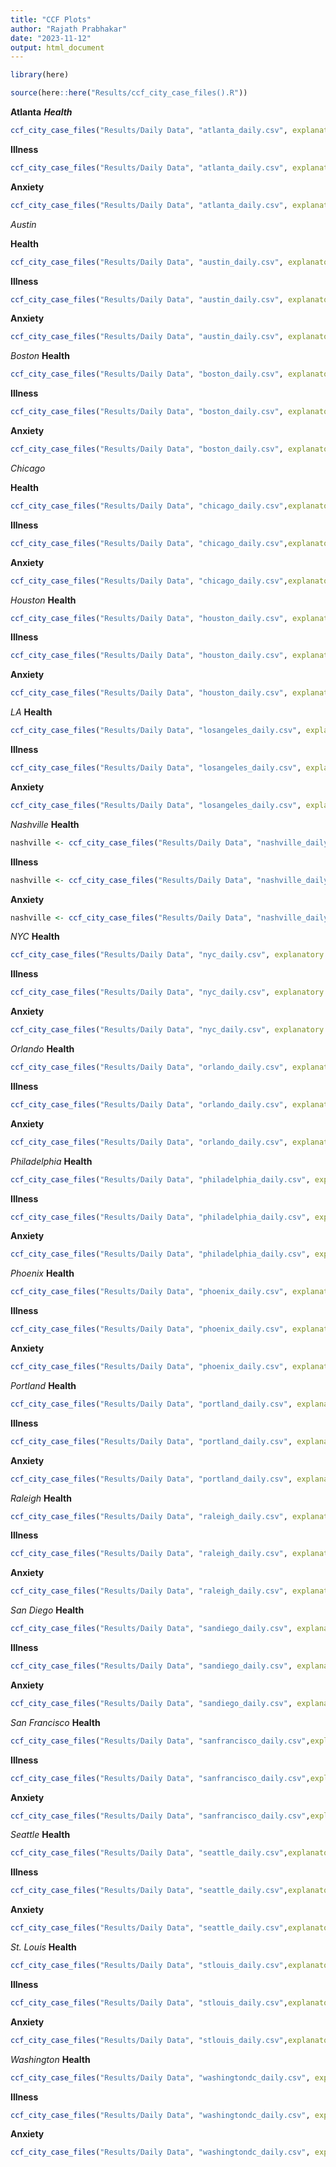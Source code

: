 ```yaml
---
title: "CCF Plots"
author: "Rajath Prabhakar"
date: "2023-11-12"
output: html_document
---
```

```r
library(here)
```

```r
source(here::here("Results/ccf_city_case_files().R"))
```
**Atlanta**
***Health***
```r
ccf_city_case_files("Results/Daily Data", "atlanta_daily.csv", explanatory = "mean_health", code = "C1206", city = "Atlanta", state = "Georgia", plots = TRUE, lags = "both")
```

**Illness**
```r
ccf_city_case_files("Results/Daily Data", "atlanta_daily.csv", explanatory = "mean_illness", code = "C1206", city = "Atlanta", state = "Georgia", plots = TRUE, lags = "both")
```


**Anxiety**
```r
ccf_city_case_files("Results/Daily Data", "atlanta_daily.csv", explanatory = "mean_emo_anx", code = "C1206", city = "Atlanta", state = "Georgia", plots = TRUE, lags = "both")
```


*Austin*

**Health**
```r
ccf_city_case_files("Results/Daily Data", "austin_daily.csv", explanatory = "mean_health", code = "C1242", city = "Austin", state = "Texas", plots = TRUE, lags = "both")
```


**Illness**
```r
ccf_city_case_files("Results/Daily Data", "austin_daily.csv", explanatory = "mean_illness", code = "C1242", city = "Austin", state = "Texas", plots = TRUE, lags = "both")
```


**Anxiety**
```r
ccf_city_case_files("Results/Daily Data", "austin_daily.csv", explanatory = "mean_emo_anx", code = "C1242", city = "Austin", state = "Texas", plots = TRUE, lags = "both")
```


*Boston*
**Health**
```r
ccf_city_case_files("Results/Daily Data", "boston_daily.csv", explanatory = "mean_health", code = "C1446", city = "Boston", state = "Massachusetts", plots = TRUE, lags = "both")
```

**Illness**
```r
ccf_city_case_files("Results/Daily Data", "boston_daily.csv", explanatory = "mean_illness", code = "C1446", city = "Boston", state = "Massachusetts", plots = TRUE, lags = "both")
```

**Anxiety**
```r
ccf_city_case_files("Results/Daily Data", "boston_daily.csv", explanatory = "mean_emo_anx", code = "C1446", city = "Boston", state = "Massachusetts", plots = TRUE, lags = "both")
```

*Chicago*

**Health**
```r
ccf_city_case_files("Results/Daily Data", "chicago_daily.csv",explanatory = "mean_health", code = "C1698", city = "Chicago", state = "Illinois", plots = T, lags = "both")
```

**Illness**
```r
ccf_city_case_files("Results/Daily Data", "chicago_daily.csv",explanatory = "mean_illness", code = "C1698", city = "Chicago", state = "Illinois", plots = T, lags = "both")
```

**Anxiety**
```r
ccf_city_case_files("Results/Daily Data", "chicago_daily.csv",explanatory = "mean_emo_anx", code = "C1698", city = "Chicago", state = "Illinois", plots = T, lags = "both")
```

*Houston*
**Health**
```r
ccf_city_case_files("Results/Daily Data", "houston_daily.csv", explanatory = "mean_health", code = "C2642", city = "Houston", state = "Texas", plots = T, lags = "both")
```

**Illness**
```r
ccf_city_case_files("Results/Daily Data", "houston_daily.csv", explanatory = "mean_illness", code = "C2642", city = "Houston", state = "Texas", plots = T, lags = "both")
```

**Anxiety**
```r
ccf_city_case_files("Results/Daily Data", "houston_daily.csv", explanatory = "mean_emo_anx", code = "C2642", city = "Houston", state = "Texas", plots = T, lags = "both")
```

*LA*
**Health**
```r
ccf_city_case_files("Results/Daily Data", "losangeles_daily.csv", explanatory = "mean_health", code = "C3108", city = "Los Angeles", state = "California", plots = T, lags = "both")
```

**Illness**
```r
ccf_city_case_files("Results/Daily Data", "losangeles_daily.csv", explanatory = "mean_illness", code = "C3108", city = "Los Angeles", state = "California", plots = T, lags = "both")
```

**Anxiety**
```r
ccf_city_case_files("Results/Daily Data", "losangeles_daily.csv", explanatory = "mean_emo_anx", code = "C3108", city = "Los Angeles", state = "California", plots = T, lags = "both")
```

*Nashville*
**Health**
```r
nashville <- ccf_city_case_files("Results/Daily Data", "nashville_daily.csv", explanatory = "mean_health", code = "C3498", city = "Nashville", state = "Tennessee", plots = T, lags = "both")
```

**Illness**
```r
nashville <- ccf_city_case_files("Results/Daily Data", "nashville_daily.csv", explanatory = "mean_illness", code = "C3498", city = "Nashville", state = "Tennessee", plots = T, lags = "both")
```

**Anxiety**
```r
nashville <- ccf_city_case_files("Results/Daily Data", "nashville_daily.csv", explanatory = "mean_emo_anx", code = "C3498", city = "Nashville", state = "Tennessee", plots = T, lags = "both")
```


*NYC*
**Health**
```r
ccf_city_case_files("Results/Daily Data", "nyc_daily.csv", explanatory = "mean_health", code = "C3562", city = "New York", state = "New York", plots = T, lags = "both")
```

**Illness**
```r
ccf_city_case_files("Results/Daily Data", "nyc_daily.csv", explanatory = "mean_illness", code = "C3562", city = "New York", state = "New York", plots = T, lags = "both")
```

**Anxiety**
```r
ccf_city_case_files("Results/Daily Data", "nyc_daily.csv", explanatory = "mean_emo_anx", code = "C3562", city = "New York", state = "New York", plots = T, lags = "both")
```


*Orlando*
**Health**
```r
ccf_city_case_files("Results/Daily Data", "orlando_daily.csv", explanatory = "mean_health", code = "C3674", city = "Orlando", state = "Florida", plots = T, lags = "both")
```

**Illness**
```r
ccf_city_case_files("Results/Daily Data", "orlando_daily.csv", explanatory = "mean_illness", code = "C3674", city = "Orlando", state = "Florida", plots = T, lags = "both")
```

**Anxiety**
```r
ccf_city_case_files("Results/Daily Data", "orlando_daily.csv", explanatory = "mean_emo_anx", code = "C3674", city = "Orlando", state = "Florida", plots = T, lags = "both")
```


*Philadelphia*
**Health**
```r
ccf_city_case_files("Results/Daily Data", "philadelphia_daily.csv", explanatory = "mean_health", code = "C3798", city = "Philadelphia", state = "Pennsylvania", plots = T, lags = "both")
```

**Illness**
```r
ccf_city_case_files("Results/Daily Data", "philadelphia_daily.csv", explanatory = "mean_illness", code = "C3798", city = "Philadelphia", state = "Pennsylvania", plots = T, lags = "both")
```

**Anxiety**
```r
ccf_city_case_files("Results/Daily Data", "philadelphia_daily.csv", explanatory = "mean_emo_anx", code = "C3798", city = "Philadelphia", state = "Pennsylvania", plots = T, lags = "both")
```


*Phoenix*
**Health**
```r
ccf_city_case_files("Results/Daily Data", "phoenix_daily.csv", explanatory = "mean_health", code = "C3806", city = "Phoenix", state = "Arizona", plots = T, lags = "both")
```

**Illness**
```r
ccf_city_case_files("Results/Daily Data", "phoenix_daily.csv", explanatory = "mean_illness", code = "C3806", city = "Phoenix", state = "Arizona", plots = T, lags = "both")
```

**Anxiety**
```r
ccf_city_case_files("Results/Daily Data", "phoenix_daily.csv", explanatory = "mean_emo_anx", code = "C3806", city = "Phoenix", state = "Arizona", plots = T, lags = "both")
```


*Portland*
**Health**
```r
ccf_city_case_files("Results/Daily Data", "portland_daily.csv", explanatory = "mean_health", code = "C3890", city = "Portland", state = "Oregon", plots = T, lags = "both")
```

**Illness**
```r
ccf_city_case_files("Results/Daily Data", "portland_daily.csv", explanatory = "mean_illness", code = "C3890", city = "Portland", state = "Oregon", plots = T, lags = "both")
```

**Anxiety**
```r
ccf_city_case_files("Results/Daily Data", "portland_daily.csv", explanatory = "mean_emo_anx", code = "C3890", city = "Portland", state = "Oregon", plots = T, lags = "both")
```


*Raleigh*
**Health**
```r
ccf_city_case_files("Results/Daily Data", "raleigh_daily.csv", explanatory = "mean_health", code = "C3958", city = "Raleigh", state = "North Carolina", plots = T, lags = "both")
```

**Illness**
```r
ccf_city_case_files("Results/Daily Data", "raleigh_daily.csv", explanatory = "mean_illness", code = "C3958", city = "Raleigh", state = "North Carolina", plots = T, lags = "both")
```

**Anxiety**
```r
ccf_city_case_files("Results/Daily Data", "raleigh_daily.csv", explanatory = "mean_emo_anx", code = "C3958", city = "Raleigh", state = "North Carolina", plots = T, lags = "both")
```


*San Diego*
**Health**
```r
ccf_city_case_files("Results/Daily Data", "sandiego_daily.csv", explanatory = "mean_health", code = "C4174", city = "San Diego", state = "California", plots = T, lags = "both")
```

**Illness**
```r
ccf_city_case_files("Results/Daily Data", "sandiego_daily.csv", explanatory = "mean_illness", code = "C4174", city = "San Diego", state = "California", plots = T, lags = "both")
```

**Anxiety**
```r
ccf_city_case_files("Results/Daily Data", "sandiego_daily.csv", explanatory = "mean_emo_anx", code = "C4174", city = "San Diego", state = "California", plots = T, lags = "both")
```


*San Francisco*
**Health**
```r
ccf_city_case_files("Results/Daily Data", "sanfrancisco_daily.csv",explanatory = "mean_health", code = "C4186", city = "San Francisco", state = "California", plots = T, lags = "both")
```

**Illness**
```r
ccf_city_case_files("Results/Daily Data", "sanfrancisco_daily.csv",explanatory = "mean_illness", code = "C4186", city = "San Francisco", state = "California", plots = T, lags = "both")
```

**Anxiety**
```r
ccf_city_case_files("Results/Daily Data", "sanfrancisco_daily.csv",explanatory = "mean_emo_anx", code = "C4186", city = "San Francisco", state = "California", plots = T, lags = "both")
```


*Seattle*
**Health**
```r
ccf_city_case_files("Results/Daily Data", "seattle_daily.csv",explanatory = "mean_health", code = "C4266", city = "Seattle", state = "Washington", plots = T, lags = "both")
```

**Illness**
```r
ccf_city_case_files("Results/Daily Data", "seattle_daily.csv",explanatory = "mean_illness", code = "C4266", city = "Seattle", state = "Washington", plots = T, lags = "both")
```

**Anxiety**
```r
ccf_city_case_files("Results/Daily Data", "seattle_daily.csv",explanatory = "mean_emo_anx", code = "C4266", city = "Seattle", state = "Washington", plots = T, lags = "both")
```


*St. Louis*
**Health**
```r
ccf_city_case_files("Results/Daily Data", "stlouis_daily.csv",explanatory = "mean_health",code = "C4118", city = "St. Louis", state = "Missouri", plots = T, lags = "both")
```

**Illness**
```r
ccf_city_case_files("Results/Daily Data", "stlouis_daily.csv",explanatory = "mean_illness",code = "C4118", city = "St. Louis", state = "Missouri", plots = T, lags = "both")
```

**Anxiety**
```r
ccf_city_case_files("Results/Daily Data", "stlouis_daily.csv",explanatory = "mean_emo_anx",code = "C4118", city = "St. Louis", state = "Missouri", plots = T, lags = "both")
```


*Washington*
**Health**
```r
ccf_city_case_files("Results/Daily Data", "washingtondc_daily.csv", explanatory = "mean_health",code = "C4790", city = "Washington", state = "Maryland", plots = T, lags = "both")
```

**Illness**
```r
ccf_city_case_files("Results/Daily Data", "washingtondc_daily.csv", explanatory = "mean_illness",code = "C4790", city = "Washington", state = "Maryland", plots = T, lags = "both")

```

**Anxiety**
```r
ccf_city_case_files("Results/Daily Data", "washingtondc_daily.csv", explanatory = "mean_emo_anx",code = "C4790", city = "Washington", state = "Maryland", plots = T, lags = "both")

```


